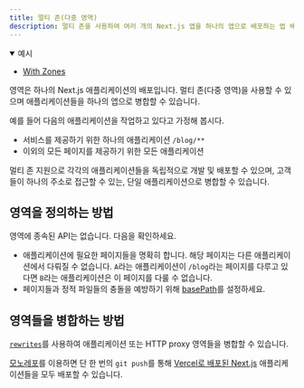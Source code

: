 ```yaml
---
title: 멀티 존(다중 영역)
description: 멀티 존을 사용하여 여러 개의 Next.js 앱을 하나의 앱으로 배포하는 법 배우기.
---
```


<details open>
  <summary>예시</summary>

- [With Zones](https://github.com/vercel/next.js/tree/canary/examples/with-zones)

</details>

영역은 하나의 Next.js 애플리케이션의 배포입니다. 멀티 존(다중 영역)을 사용할 수 있으며 애플리케이션들을 하나의 앱으로 병합할 수 있습니다.

예를 들어 다음의 애플리케이션을 작업하고 있다고 가정해 봅시다.

- 서비스를 제공하기 위한 하나의 애플리케이션 `/blog/**`
- 이외의 모든 페이지를 제공하기 위한 모든 애플리케이션

멀티 존 지원으로 각각의 애플리케이션들을 독립적으로 개발 및 배포할 수 있으며, 고객들이 하나의 주소로 접근할 수 있는, 단일 애플리케이션으로 병합할 수 있습니다.

## 영역을 정의하는 방법

영역에 종속된 API는 없습니다. 다음을 확인하세요.

- 애플리케이션에 필요한 페이지들을 명확히 합니다. 해당 페이지는 다른 애플리케이션에서 다뤄질 수 없습니다. `A`라는 애플리케이션이 `/blog`라는 페이지를 다루고 있다면 `B`라는 애플리케이션은 이 페이지를 다룰 수 없습니다.
- 페이지들과 정적 파일들의 충돌을 예방하기 위해 [basePath](/docs/app/api-reference/next-config-js/basePath)를 설정하세요.

## 영역들을 병합하는 방법

[`rewrites`](/docs/pages/api-reference/next-config-js/rewrites)를 사용하여 애플리케이션 또는 HTTP proxy 영역들을 병합할 수 있습니다.

[모노레포](https://vercel.com/blog/monorepos-are-changing-how-teams-build-software?utm_source=next-site&utm_medium=docs&utm_campaign=next-website)를 이용하면 단 한 번의 `git push`를 통해 [Vercel로 배포된 Next.js](https://vercel.com?utm_source=next-site&utm_medium=docs&utm_campaign=next-website) 애플리케이션들을 모두 배포할 수 있습니다.
